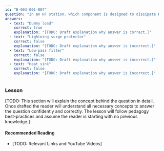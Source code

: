 ```yaml
---
id: "B-003-001-007"
question: "In an HF station, which component is designed to dissipate RF energy and prevent radiation?"
answers:
  - text: "Dummy load"
    correct: true
    explanation: "[TODO: Draft explanation why answer is correct.]"
  - text: "Lightning surge protector"
    correct: false
    explanation: "[TODO: Draft explanation why answer is incorrect.]"
  - text: "Low-pass filter"
    correct: false
    explanation: "[TODO: Draft explanation why answer is incorrect.]"
  - text: "Heat sink"
    correct: false
    explanation: "[TODO: Draft explanation why answer is incorrect.]"
---
```


### Lesson

[TODO: This section will explain the concept behind the question in detail. Once drafted the reader will understand all necessary concepts to answer the question confidently and correctly. The lesson will follow pedagogy best-practices and assume the reader is starting with no previous knowledge.]

#### Recommended Reading

- [TODO: Relevant Links and YouTube Videos]
